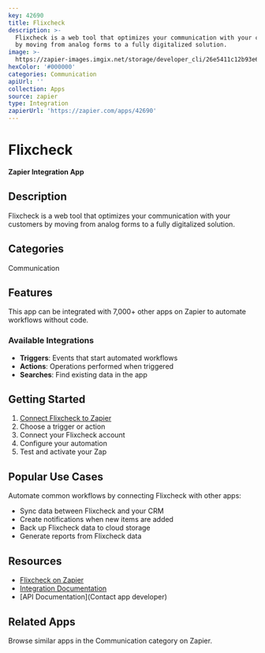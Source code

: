 ```yaml
---
key: 42690
title: Flixcheck
description: >-
  Flixcheck is a web tool that optimizes your communication with your customers
  by moving from analog forms to a fully digitalized solution.
image: >-
  https://zapier-images.imgix.net/storage/developer_cli/26e5411c12b93e6ba97059887d8a2a50.png?auto=format%2Ccompress&ixlib=python-3.0.0&q=50
hexColor: '#000000'
categories: Communication
apiUrl: ''
collection: Apps
source: zapier
type: Integration
zapierUrl: 'https://zapier.com/apps/42690'
---
```

# Flixcheck

**Zapier Integration App**

## Description

Flixcheck is a web tool that optimizes your communication with your customers by moving from analog forms to a fully digitalized solution.

## Categories

Communication

## Features

This app can be integrated with 7,000+ other apps on Zapier to automate workflows without code.

### Available Integrations

- **Triggers**: Events that start automated workflows
- **Actions**: Operations performed when triggered
- **Searches**: Find existing data in the app

## Getting Started

1. [Connect Flixcheck to Zapier](https://zapier.com/apps/42690)
2. Choose a trigger or action
3. Connect your Flixcheck account
4. Configure your automation
5. Test and activate your Zap

## Popular Use Cases

Automate common workflows by connecting Flixcheck with other apps:

- Sync data between Flixcheck and your CRM
- Create notifications when new items are added
- Back up Flixcheck data to cloud storage
- Generate reports from Flixcheck data

## Resources

- [Flixcheck on Zapier](https://zapier.com/apps/42690)
- [Integration Documentation](https://zapier.com/apps/42690/integrations)
- [API Documentation](Contact app developer)

## Related Apps

Browse similar apps in the Communication category on Zapier.
